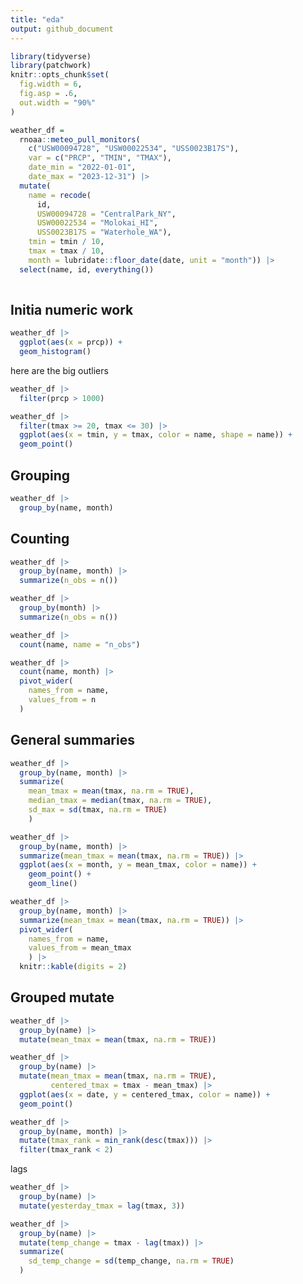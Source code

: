```yaml
---
title: "eda"
output: github_document
---
```


```r
library(tidyverse)
library(patchwork)
knitr::opts_chunk$set(
  fig.width = 6,
  fig.asp = .6,
  out.width = "90%"
)
```


```r
weather_df = 
  rnoaa::meteo_pull_monitors(
    c("USW00094728", "USW00022534", "USS0023B17S"),
    var = c("PRCP", "TMIN", "TMAX"), 
    date_min = "2022-01-01",
    date_max = "2023-12-31") |>
  mutate(
    name = recode(
      id, 
      USW00094728 = "CentralPark_NY", 
      USW00022534 = "Molokai_HI",
      USS0023B17S = "Waterhole_WA"),
    tmin = tmin / 10,
    tmax = tmax / 10, 
    month = lubridate::floor_date(date, unit = "month")) |>
  select(name, id, everything())
  
```

## Initia numeric work

```r
weather_df |> 
  ggplot(aes(x = prcp)) + 
  geom_histogram()
```



here are the big outliers

```r
weather_df |> 
  filter(prcp > 1000)
```


```r
weather_df |> 
  filter(tmax >= 20, tmax <= 30) |> 
  ggplot(aes(x = tmin, y = tmax, color = name, shape = name)) + 
  geom_point()

```


## Grouping

```r
weather_df |>
  group_by(name, month)
```

## Counting

```r
weather_df |>
  group_by(name, month) |>
  summarize(n_obs = n())
```

```r
weather_df |>
  group_by(month) |>
  summarize(n_obs = n())
```


```r
weather_df |>
  count(name, name = "n_obs")
```

```r
weather_df |>
  count(name, month) |>
  pivot_wider(
    names_from = name, 
    values_from = n
  )
```


## General summaries

```r
weather_df |>
  group_by(name, month) |>
  summarize(
    mean_tmax = mean(tmax, na.rm = TRUE),
    median_tmax = median(tmax, na.rm = TRUE),
    sd_max = sd(tmax, na.rm = TRUE)
    )
```

```r
weather_df |>
  group_by(name, month) |>
  summarize(mean_tmax = mean(tmax, na.rm = TRUE)) |>
  ggplot(aes(x = month, y = mean_tmax, color = name)) + 
    geom_point() +
    geom_line() 
```


```r
weather_df |>
  group_by(name, month) |>
  summarize(mean_tmax = mean(tmax, na.rm = TRUE)) |> 
  pivot_wider(
    names_from = name,
    values_from = mean_tmax
    ) |>
  knitr::kable(digits = 2)
```


## Grouped mutate

```r
weather_df |>
  group_by(name) |>
  mutate(mean_tmax = mean(tmax, na.rm = TRUE))
```



```r
weather_df |>
  group_by(name) |>
  mutate(mean_tmax = mean(tmax, na.rm = TRUE),
         centered_tmax = tmax - mean_tmax) |>
  ggplot(aes(x = date, y = centered_tmax, color = name)) +
  geom_point()
```

```r
weather_df |>
  group_by(name, month) |>
  mutate(tmax_rank = min_rank(desc(tmax))) |>
  filter(tmax_rank < 2)
```

lags

```r
weather_df |>
  group_by(name) |>
  mutate(yesterday_tmax = lag(tmax, 3))
```

```r
weather_df |>
  group_by(name) |>
  mutate(temp_change = tmax - lag(tmax)) |>
  summarize(
    sd_temp_change = sd(temp_change, na.rm = TRUE)
  )
```


